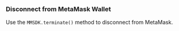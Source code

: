 ### Disconnect from MetaMask Wallet

Use the `MMSDK.terminate()` method to disconnect from MetaMask.
